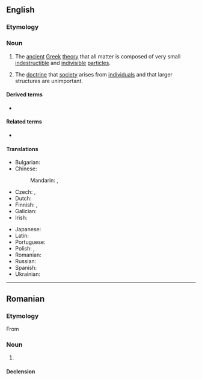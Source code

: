 ==English==
{{wikipedia}}

===Etymology===
{{suffix|en|atom|ism}}

===Noun===
{{en-noun|~}}

# {{lb|en|philosophy}} The [[ancient]] [[Greek]] [[theory]] that all matter is composed of very small [[indestructible]] and [[indivisible]] [[particle]]s.
# {{lb|en|philosophy}} The [[doctrine]] that [[society]] arises from [[individual]]s and that larger structures are unimportant.

====Derived terms====
* {{l|en|logical atomism}}

====Related terms====
* {{l|en|atomistic}}

====Translations====
{{trans-top|ancient Greek theory}}
* Bulgarian: {{t|bg|атомизъм|m|sc=Cyrl}}
* Chinese:
*: Mandarin: {{t+|cmn|原子說}}, {{t+|cmn|原子说|tr=yuánzǐshuō}}
* Czech: {{t+|cs|atomismus|m}}, {{t+|cs|atomizmus|m}}
* Dutch: {{t+|nl|atomisme|n}}
* Finnish: {{t+|fi|atomismi}}, {{t|fi|atomioppi}}
* Galician: {{t+|gl|atomismo|m}}
* Irish: {{t|ga|adamhachas|m}}
{{trans-mid}}
* Japanese: {{t|ja|原子説|tr=げんしせつ, genshisetsu}}
* Latin: {{t-needed|la}}
* Portuguese: {{t+|pt|atomismo|m}}
* Polish: {{t|pl|atomizm}}, {{t|pl|atomistyka|f}}
* Romanian: {{t+|ro|atomism|n}}
* Russian: {{t+|ru|атоми́зм|m}}
* Spanish: {{t-needed|es}}
* Ukrainian: {{t+|uk|атомізм|m|sc=Cyrl}}
{{trans-bottom}}

----

==Romanian==

===Etymology===
From {{bor|ro|fr|atomisme}}

===Noun===
{{ro-noun|n|-}}

# {{l|en|atomism}}

====Declension====
{{ro-noun-n|n=sg}}
